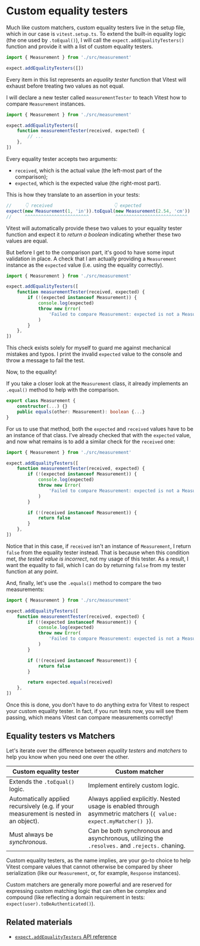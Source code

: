 # Custom equality testers

Much like custom matchers, custom equality testers live in the setup file, which in our case is `vitest.setup.ts`. To extend the built-in equality logic (the one used by `.toEqual()`), I will call the `expect.addEqualityTesters()` function and provide it with a list of custom equality testers.

```ts filename=vitest.setup.ts add=3
import { Measurement } from './src/measurement'

expect.addEqualityTesters([])
```

Every item in this list represents an _equality tester_ function that Vitest will exhaust before treating two values as not equal.

I will declare a new tester called `measurementTester` to teach Vitest how to compare `Measurement` instances.

```ts filename=vitest.setup.ts add=4
import { Measurement } from './src/measurement'

expect.addEqualityTesters([
	function measurementTester(received, expected) {
		// ...
	},
])
```

Every equality tester accepts two arguments:

- `received`, which is the actual value (the left-most part of the comparison);
- `expected`, which is the expected value (the right-most part).

This is how they translate to an assertion in your tests:

```ts nonumber nocopy
//     👇 received                       👇 expected
expect(new Measurement(1, 'in')).toEqual(new Measurement(2.54, 'cm'))
//     ^^^^^^^^^^^^^^^^^^^^^^^^          ^^^^^^^^^^^^^^^^^^^^^^^^^^^
```

Vitest will automatically provide these two values to your equality tester function and expect it to _return a boolean_ indicating whether these two values are equal.

But before I get to the comparison part, it's good to have some input validation in place.
A check that I am actually providing a `Measurement` instance as the `expected` value (i.e. using the equality correctly).

```ts file=vitest.setup.ts add=5-10
import { Measurement } from './src/measurement'

expect.addEqualityTesters([
	function measurementTester(received, expected) {
		if (!(expected instanceof Measurement)) {
			console.log(expected)
			throw new Error(
				'Failed to compare Measurement: expected is not a Measurement',
			)
		}
	},
])
```

This check exists solely for myself to guard me against mechanical mistakes and typos. I print the invalid `expected` value to the console and throw a message to fail the test.

Now, to the equality!

If you take a closer look at the `Measurement` class, it already implements an `.equal()` method to help with the comparison.

```ts filename=src/measurement.ts nonumber nocopy highlight=3
export class Measurement {
	constructor(...) {}
	public equals(other: Measurement): boolean {...}
}
```

For us to use that method, both the `expected` and `received` values have to be an instance of that class. I've already checked that with the `expected` value, and now what remains is to add a similar check for the `received` one:

```ts filename=vitest.setup.ts add=12-14
import { Measurement } from './src/measurement'

expect.addEqualityTesters([
	function measurementTester(received, expected) {
		if (!(expected instanceof Measurement)) {
			console.log(expected)
			throw new Error(
				'Failed to compare Measurement: expected is not a Measurement',
			)
		}

		if (!(received instanceof Measurement)) {
			return false
		}
	},
])
```

Notice that in this case, if `received` isn't an instance of `Measurement`, I return `false` from the equality tester instead. That is because when this condition met, _the tested value is incorrect_, not my usage of this tester. As a result, I want the equality to fail, which I can do by returning `false` from my tester function at any point.

And, finally, let's use the `.equals()` method to compare the two measurements:

```ts filename=vitest.setup.ts add=16
import { Measurement } from './src/measurement'

expect.addEqualityTesters([
	function measurementTester(received, expected) {
		if (!(expected instanceof Measurement)) {
			console.log(expected)
			throw new Error(
				'Failed to compare Measurement: expected is not a Measurement',
			)
		}

		if (!(received instanceof Measurement)) {
			return false
		}

		return expected.equals(received)
	},
])
```

Once this is done, you don't have to do anything extra for Vitest to respect your custom equality tester. In fact, if you run tests now, you will see them passing, which means Vitest can compare measurements correctly!

## Equality testers vs Matchers

Let's iterate over the difference between _equality testers_ and _matchers_ to help you know when you need one over the other.

| Custom equality tester                                                               | Custom matcher                                                                                                    |
| ------------------------------------------------------------------------------------ | ----------------------------------------------------------------------------------------------------------------- |
| Extends the `.toEqual()` logic.                                                      | Implement entirely custom logic.                                                                                  |
| Automatically applied recursively (e.g. if your measurement is nested in an object). | Always applied explicitly. Nested usage is enabled through asymmetric matchers (`{ value: expect.myMatcher() }`). |
| Must always be _synchronous_.                                                        | Can be both synchronous and asynchronous, utilizing the `.resolves.` and `.rejects.` chaning.                     |

Custom equality testers, as the name implies, are your go-to choice to help Vitest compare values that cannot otherwise be compared by sheer serialization (like our `Measurement`, or, for example, `Response` instances).

Custom matchers are generally more powerful and are reserved for expressing custom matching logic that can often be complex and compound (like reflecting a domain requirement in tests: `expect(user).toBeAuthenticated()`).

## Related materials

- [`expect.addEqualityTesters` API reference](https://vitest.dev/api/expect.html#expect-addequalitytesters)
